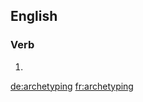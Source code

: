 ==English==

===Verb===
{{head|en|present participle}}

# {{present participle of|archetype|lang=en|nocat=1}}

[[de:archetyping]]
[[fr:archetyping]]